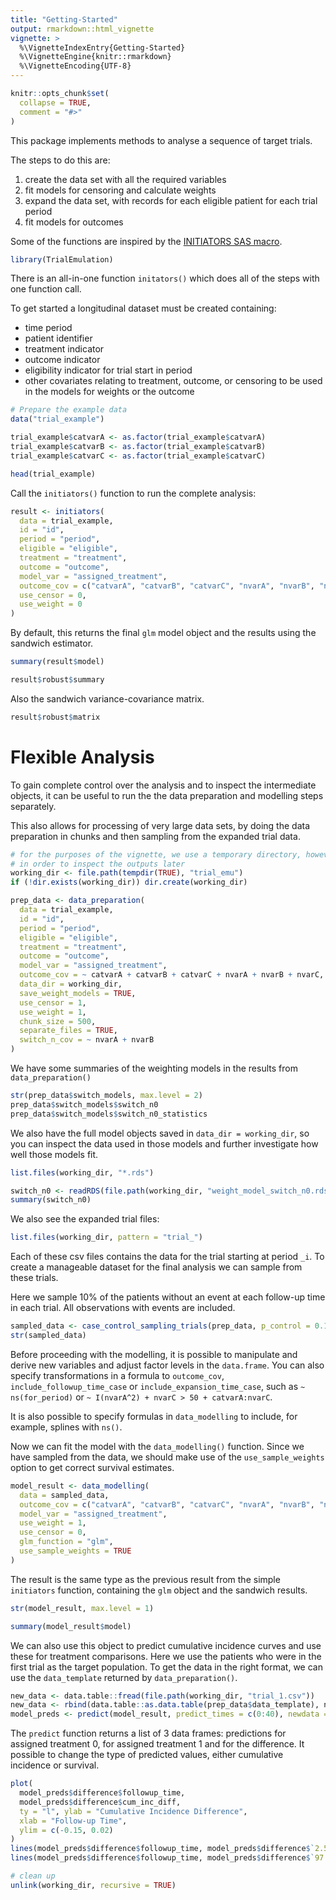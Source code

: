 ```yaml
---
title: "Getting-Started"
output: rmarkdown::html_vignette
vignette: >
  %\VignetteIndexEntry{Getting-Started}
  %\VignetteEngine{knitr::rmarkdown}
  %\VignetteEncoding{UTF-8}
---
```


```r
knitr::opts_chunk$set(
  collapse = TRUE,
  comment = "#>"
)
```

This package implements methods to analyse a sequence of target trials.

The steps to do this are:

 1. create the data set with all the required variables
 2. fit models for censoring and calculate weights
 3. expand the data set, with records for each eligible patient for each trial period
 4. fit models for outcomes

Some of the functions are inspired by the [INITIATORS SAS macro](https://causalab.sph.harvard.edu/software/).

```r
library(TrialEmulation)
```


There is an all-in-one function `initators()` which does all of the steps with one function call.

To get started a longitudinal dataset must be created containing:

 * time period
 * patient identifier
 * treatment indicator
 * outcome indicator
 * eligibility indicator for trial start in period
 * other covariates relating to treatment, outcome, or censoring to be used in the models for weights or the outcome
 

```r
# Prepare the example data
data("trial_example")

trial_example$catvarA <- as.factor(trial_example$catvarA)
trial_example$catvarB <- as.factor(trial_example$catvarB)
trial_example$catvarC <- as.factor(trial_example$catvarC)

head(trial_example)
```

Call the `initiators()` function to run the complete analysis:
```r
result <- initiators(
  data = trial_example,
  id = "id",
  period = "period",
  eligible = "eligible",
  treatment = "treatment",
  outcome = "outcome",
  model_var = "assigned_treatment",
  outcome_cov = c("catvarA", "catvarB", "catvarC", "nvarA", "nvarB", "nvarC"),
  use_censor = 0,
  use_weight = 0
)
```

By default, this returns the final `glm` model object and the results using the sandwich estimator.
```r
summary(result$model)
```

```r
result$robust$summary
```

Also the sandwich variance-covariance matrix.
```r
result$robust$matrix
```


# Flexible Analysis

To gain complete control over the analysis and to inspect the intermediate objects, it can
be useful to run the the data preparation and modelling steps separately.

This also allows for processing of very large data sets, by doing the data preparation in chunks and then
sampling from the expanded trial data.

```r
# for the purposes of the vignette, we use a temporary directory, however it may be useful to use a permanent location
# in order to inspect the outputs later
working_dir <- file.path(tempdir(TRUE), "trial_emu")
if (!dir.exists(working_dir)) dir.create(working_dir)
```

```r
prep_data <- data_preparation(
  data = trial_example,
  id = "id",
  period = "period",
  eligible = "eligible",
  treatment = "treatment",
  outcome = "outcome",
  model_var = "assigned_treatment",
  outcome_cov = ~ catvarA + catvarB + catvarC + nvarA + nvarB + nvarC,
  data_dir = working_dir,
  save_weight_models = TRUE,
  use_censor = 1,
  use_weight = 1,
  chunk_size = 500,
  separate_files = TRUE,
  switch_n_cov = ~ nvarA + nvarB
)
```
We have some summaries of the weighting models in the results from `data_preparation()`
```r
str(prep_data$switch_models, max.level = 2)
prep_data$switch_models$switch_n0
prep_data$switch_models$switch_n0_statistics
```

We also have the full model objects saved in `data_dir = working_dir`, so you can inspect the data used in those models and further investigate how well those models fit.
```r
list.files(working_dir, "*.rds")

switch_n0 <- readRDS(file.path(working_dir, "weight_model_switch_n0.rds"))
summary(switch_n0)
```

We also see the expanded trial files:
```r
list.files(working_dir, pattern = "trial_")
```

Each of these csv files contains the data for the trial starting at period `_i`.
To create a manageable dataset for the final analysis we can sample from these trials.

Here we sample 10% of the patients without an event at each follow-up time in each trial. All 
observations with events are included.
```r
sampled_data <- case_control_sampling_trials(prep_data, p_control = 0.1, sample_all_times = TRUE)
str(sampled_data)
```

Before proceeding with the modelling, it is possible to manipulate and derive new variables and adjust factor levels
in the `data.frame`. You can also specify transformations in a formula to `outcome_cov`, 
`include_followup_time_case` or `include_expansion_time_case`, such as `~ ns(for_period)` or 
`~ I(nvarA^2) + nvarC > 50 + catvarA:nvarC`.

It is also possible to specify formulas in `data_modelling` to include, for example, splines with
`ns()`.

Now we can fit the model with the `data_modelling()` function. Since we have sampled from the data, 
we should make use of the `use_sample_weights` option to get correct survival estimates.

```r
model_result <- data_modelling(
  data = sampled_data,
  outcome_cov = c("catvarA", "catvarB", "catvarC", "nvarA", "nvarB", "nvarC"),
  model_var = "assigned_treatment",
  use_weight = 1,
  use_censor = 0,
  glm_function = "glm",
  use_sample_weights = TRUE
)
```

The result is the same type as the previous result from the simple `initiators` function, 
containing the `glm` object and the sandwich results.

```r
str(model_result, max.level = 1)
```

```r
summary(model_result$model)
```

We can also use this object to predict cumulative incidence curves and use these for treatment comparisons.
Here we use the patients who were in the first trial as the target population. To get the data in the right format,
we can use the `data_template` returned by `data_preparation()`.

```r
new_data <- data.table::fread(file.path(working_dir, "trial_1.csv"))
new_data <- rbind(data.table::as.data.table(prep_data$data_template), new_data)
model_preds <- predict(model_result, predict_times = c(0:40), newdata = new_data, type = "cum_inc")
```

The `predict` function returns a list of 3 data frames: predictions for assigned treatment 0, for assigned treatment 1
and for the difference. It possible to change the type of predicted values, either cumulative incidence or survival.

```r
plot(
  model_preds$difference$followup_time,
  model_preds$difference$cum_inc_diff,
  ty = "l", ylab = "Cumulative Incidence Difference",
  xlab = "Follow-up Time",
  ylim = c(-0.15, 0.02)
)
lines(model_preds$difference$followup_time, model_preds$difference$`2.5%`, lty = 2)
lines(model_preds$difference$followup_time, model_preds$difference$`97.5%`, lty = 2)
```


```r
# clean up
unlink(working_dir, recursive = TRUE)
```
